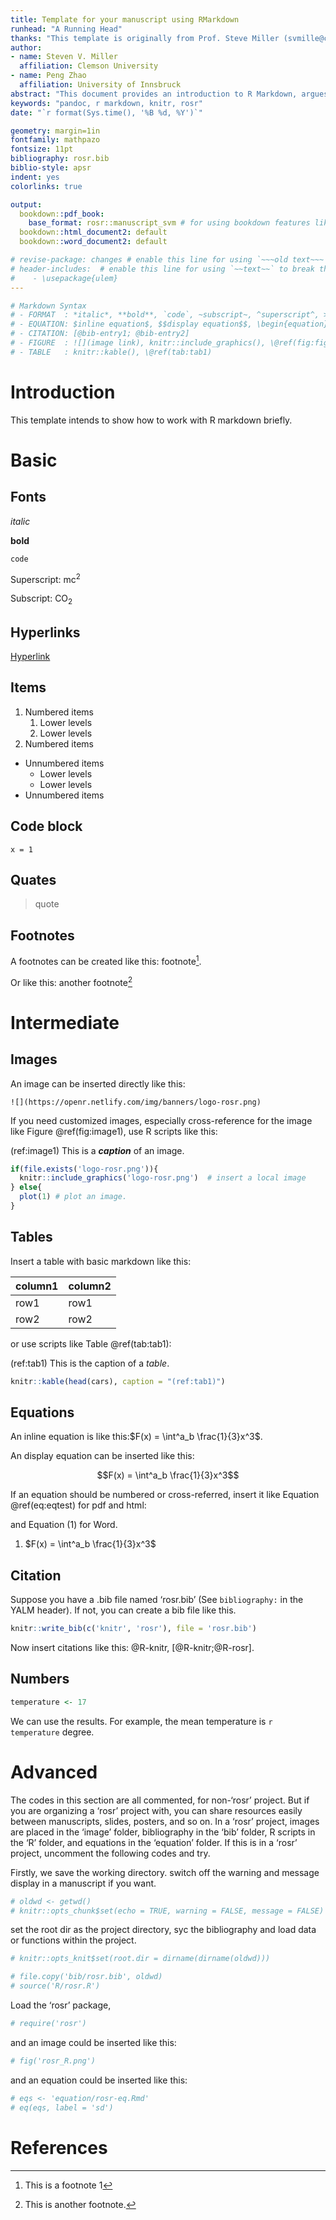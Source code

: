```yaml
---
title: Template for your manuscript using RMarkdown
runhead: "A Running Head"
thanks: "This template is originally from Prof. Steve Miller (svmille@clemson.edu) and adapted to rosr by Dr. Peng Zhao. A detailed replication file is available on <http://github.com/svmiller>. "
author:
- name: Steven V. Miller
  affiliation: Clemson University
- name: Peng Zhao
  affiliation: University of Innsbruck
abstract: "This document provides an introduction to R Markdown, argues for its benefits, and presents a sample manuscript template intended for an academic audience. I include basic syntax to R Markdown and a minimal working example of how the analysis itself can be conducted within R with the `knitr` package and 'rosr' package."
keywords: "pandoc, r markdown, knitr, rosr"
date: "`r format(Sys.time(), '%B %d, %Y')`"

geometry: margin=1in
fontfamily: mathpazo
fontsize: 11pt
bibliography: rosr.bib
biblio-style: apsr
indent: yes
colorlinks: true

output: 
  bookdown::pdf_book:
    base_format: rosr::manuscript_svm # for using bookdown features like \@ref()
  bookdown::html_document2: default
  bookdown::word_document2: default

# revise-package: changes # enable this line for using `~~~old text~~~ +++new text+++` to revise and `render_revised()` to render. invalid for ctexart.
# header-includes:  # enable this line for using `~~text~~` to break through texts.
#    - \usepackage{ulem}
---
```



```r
# Markdown Syntax
# - FORMAT  : *italic*, **bold**, `code`, ~subscript~, ^superscript^, > quote, ^[footnote] # - [](hyperlink)
# - EQUATION: $inline equation$, $$display equation$$, \begin{equation} (\#eq:eq-label)\end(equation), \@ref(eq:eq-label)
# - CITATION: [@bib-entry1; @bib-entry2]
# - FIGURE  : ![](image link), knitr::include_graphics(), \@ref(fig:fig1)
# - TABLE   : knitr::kable(), \@ref(tab:tab1)
```

# Introduction

This template intends to show how to work with R markdown briefly. 

# Basic

## Fonts

*italic*

**bold**

`code`

Superscript: mc^2^

Subscript: CO~2~

## Hyperlinks

[Hyperlink](https://openr.pzhao.org)

## Items

1. Numbered items
    1. Lower levels
    1. Lower levels
1. Numbered items

- Unnumbered items
  - Lower levels
  - Lower levels
- Unnumbered items

## Code block

```
x = 1
```

## Quates

> quote 


## Footnotes

A footnotes can be created like this: footnote^[This is a footnote 1].

Or like this: another footnote[^footnote2]

[^footnote2]: This is another footnote.

# Intermediate

## Images

An image can be inserted directly like this:

```
![](https://openr.netlify.com/img/banners/logo-rosr.png)
```

If you need customized images, especially cross-reference for the image like Figure \@ref(fig:image1), use R scripts like this:

(ref:image1) This is a ***caption*** of an image.
```r
if(file.exists('logo-rosr.png')){
  knitr::include_graphics('logo-rosr.png')  # insert a local image
} else{
  plot(1) # plot an image.
}
```

## Tables

Insert a table with basic markdown like this:

column1     column2
----------- ----------
row1        row1
row2        row2

or use scripts like Table \@ref(tab:tab1):

(ref:tab1) This is the caption of a *table*.
```r
knitr::kable(head(cars), caption = "(ref:tab1)")
```

## Equations

An inline equation is like this:$F(x) = \int^a_b \frac{1}{3}x^3$.

An display equation can be inserted like this:

$$F(x) = \int^a_b \frac{1}{3}x^3$$

If an equation should be numbered or cross-referred, insert it like Equation \@ref(eq:eqtest) for pdf and html:

\begin{align} 
F(x) = \int^a_b \frac{1}{3}x^3
  (\#eq:eqtest)
\end{align}

and Equation (@eq-mc) for Word.

(@eq-mc) $F(x) = \int^a_b \frac{1}{3}x^3$

## Citation

Suppose you have a .bib file named 'rosr.bib' (See `bibliography: ` in the YALM header). If not, you can create a bib file like this.

```r
knitr::write_bib(c('knitr', 'rosr'), file = 'rosr.bib')
```

Now insert citations like this: @R-knitr, [@R-knitr;@R-rosr].

## Numbers

```r
temperature <- 17
```

We can use the results. For example, the mean temperature is `r temperature` degree.

# Advanced

The codes in this section are all commented, for non-'rosr' project. But if you are organizing a 'rosr' project with, you can share resources easily between manuscripts, slides, posters, and so on. In a 'rosr' project, images are placed in the 'image' folder, bibliography in the 'bib' folder, R scripts in the 'R' folder, and equations in the 'equation' folder. If this is in a 'rosr' project, uncomment the following codes and try.

Firstly, we save the working directory. switch off the warning and message display in a manuscript if you want. 

```r
# oldwd <- getwd()
# knitr::opts_chunk$set(echo = TRUE, warning = FALSE, message = FALSE) 
```

set the root dir as the project directory, syc the bibliography and load data or functions within the project. 

```r
# knitr::opts_knit$set(root.dir = dirname(dirname(oldwd)))
```

```r
# file.copy('bib/rosr.bib', oldwd)
# source('R/rosr.R')
```


Load the 'rosr' package, 

```r
# require('rosr')
```

and an image could be inserted like this:

```r
# fig('rosr_R.png')
```

and an equation could be inserted like this: 

```r
# eqs <- 'equation/rosr-eq.Rmd'
# eq(eqs, label = 'sd')
```

\newpage

# References
\setlength{\parindent}{-0.2in}
\setlength{\leftskip}{0.2in}
\setlength{\parskip}{8pt}
\vspace*{-0.2in}
\noindent
